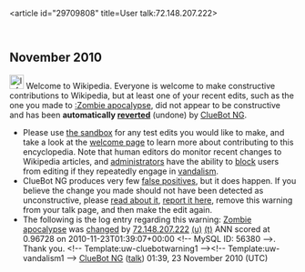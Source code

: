 <article id="29709808" title=User talk:72.148.207.222>
	<talkpage id="29709808" title="User talk:72.148.207.222">


== November 2010 ==
[[Image:Information.svg|left|25px|alt=|link=]] Welcome to Wikipedia. Everyone is welcome to make constructive contributions to Wikipedia, but at least one of your recent edits, such as the one you made to [[:Zombie apocalypse]], did not appear to be constructive and has been '''automatically [[Help:Reverting|reverted]]''' (undone) by [[User:ClueBot NG|ClueBot NG]]. 
* Please use [[Wikipedia:Sandbox|the sandbox]] for any test edits you would like to make, and take a look at the [[Wikipedia:Introduction|welcome page]] to learn more about contributing to this encyclopedia. Note that human editors do monitor recent changes to Wikipedia articles, and [[WP:ADMINS|administrators]] have the ability to [[WP:BLOCK|block]] users from editing if they repeatedly engage in [[WP:vandalism|vandalism]].
* ClueBot NG produces very few [[User:ClueBot NG#Information About False Positives|false positives]], but it does happen. If you believe the change you made should not have been detected as unconstructive, please [[User:ClueBot NG#Information About False Positives|read about it]], [[User:ClueBot NG/B|report it here]], remove this warning from your talk page, and then make the edit again. 
* The following is the log entry regarding this warning: [[Zombie apocalypse]] was [http://en.wikipedia.org/w/index.php?title=Zombie+apocalypse&amp;diff=398357264&amp;oldid=398351679 changed] by [[Special:Contributions/72.148.207.222|72.148.207.222]] [[User:72.148.207.222|(u)]] [[User talk:72.148.207.222|(t)]] ANN scored at 0.96728 on 2010-11-23T01:39:07+00:00 &lt;!-- MySQL ID: 56380 --&gt;. Thank you. &lt;!-- Template:uw-cluebotwarning1 --&gt;&lt;!-- Template:uw-vandalism1 --&gt; [[User:ClueBot NG|ClueBot NG]] ([[User talk:ClueBot NG|talk]]) 01:39, 23 November 2010 (UTC)
	</talkpage>
</article>